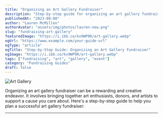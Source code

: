 ```yaml
---
title: "Organizing an Art Gallery Fundraiser"
description: "Step-by-step guide for organizing an art gallery fundraiser. Learn how to plan, promote, and execute a successful fundraising event with this comprehensive guide."
publishedAt: "2023-08-08"
author: "Lauren McMillen"
authorAvatar: "assets/img/photos/lauren-new.png"
slug: "fundraising-art-gallery"
featuredImage: "https://i.ibb.co/kx9WP9R/art-gallery.webp"
ogUrl: "https://www.example.com/your-guide-url"
ogType: "article"
ogTitle: "Step-by-Step Guide: Organizing an Art Gallery Fundraiser"
ogImage: "https://i.ibb.co/kx9WP9R/art-gallery.webp"
tags: ["fundraising", "art", "gallery", "event"]
category: "Fundraising Guides"
draft: false
---
```



![Art Gallery](https://i.ibb.co/kx9WP9R/art-gallery.webp)

Organizing an art gallery fundraiser can be a rewarding and creative endeavor. It involves bringing together art enthusiasts, donors, and artists to support a cause you care about. Here's a step-by-step guide to help you plan a successful art gallery fundraiser:

---

<AuthorCard name="Lauren McMillen" avatar="assets/img/photos/lauren-new.png" date="2023-08-08" /> 